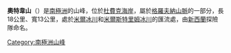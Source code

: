 {{coord|85|27|S|172|0|E|display=title}}

'''奧特韋山'''（{{lang-en|Otway Massif}}）是[[南極洲|南極洲]]的山峰，位於[[杜費克海岸|杜費克海岸]]，屬於[[格羅夫納山脈|格羅夫納山脈]]的一部分，長18公里、寬13公里，處於[[米爾冰川|米爾冰川]]和[[米爾斯特里姆冰川|米爾斯特里姆冰川]]的匯流處，由[[新西蘭|新西蘭]]探險隊命名。

{{DEFAULTSORT:Otway Massif}}
[[Category:南極洲山峰|Category:南極洲山峰]]


{{DufekCoast-geo-stub}}